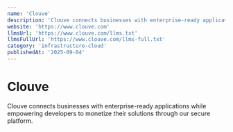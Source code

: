 ```yaml
---
name: 'Clouve'
description: 'Clouve connects businesses with enterprise-ready applications while empowering developers to monetize their solutions through our secure platform.'
website: 'https://www.clouve.com'
llmsUrl: 'https://www.clouve.com/llms.txt'
llmsFullUrl: 'https://www.clouve.com/llms-full.txt'
category: 'infrastructure-cloud'
publishedAt: '2025-09-04'
---
```


# Clouve

Clouve connects businesses with enterprise-ready applications while empowering developers to monetize their solutions through our secure platform.
